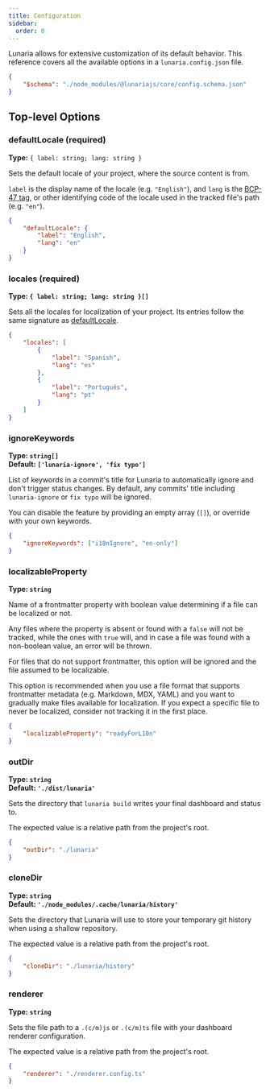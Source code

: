 ```yaml
---
title: Configuration
sidebar:
  order: 0
---
```


Lunaria allows for extensive customization of its default behavior. This reference covers all the available options in a `lunaria.config.json` file.

```json title="lunaria.config.json"
{
	"$schema": "./node_modules/@lunariajs/core/config.schema.json"
}
```

## Top-level Options

### defaultLocale (required)

**Type:** `{ label: string; lang: string }`

Sets the default locale of your project, where the source content is from.

`label` is the display name of the locale (e.g. `"English"`), and `lang` is the [BCP-47 tag](https://datatracker.ietf.org/doc/html/rfc5646), or other identifying code of the locale used in the tracked file's path (e.g. `"en"`).

```json
{
	"defaultLocale": {
		"label": "English",
		"lang": "en"
	}
}
```

### locales (required)

**Type: `{ label: string; lang: string }[]`**

Sets all the locales for localization of your project. Its entries follow the same signature as [defaultLocale](#defaultLocale).

```json
{
	"locales": [
		{
			"label": "Spanish",
			"lang": "es"
		},
		{
			"label": "Português",
			"lang": "pt"
		}
	]
}
```

### ignoreKeywords

**Type: `string[]`**<br/>
**Default: `['lunaria-ignore', 'fix typo']`**

List of keywords in a commit's title for Lunaria to automatically ignore and don't trigger status changes. By default, any commits' title including `lunaria-ignore` or `fix typo` will be ignored.

You can disable the feature by providing an empty array (`[]`), or override with your own keywords.

```json
{
	"ignoreKeywords": ["i18nIgnore", "en-only"]
}
```

### localizableProperty

**Type: `string`**

Name of a frontmatter property with boolean value determining if a file can be localized or not.

Any files where the property is absent or found with a `false` will not be tracked, while the ones with `true` will, and in case a file was found with a non-boolean value, an error will be thrown.

For files that do not support frontmatter, this option will be ignored and the file assumed to be localizable.

This option is recommended when you use a file format that supports frontmatter metadata (e.g. Markdown, MDX, YAML) and you want to gradually make files available for localization. If you expect a specific file to never be localized, consider not tracking it in the first place.

```json
{
	"localizableProperty": "readyForL10n"
}
```

### outDir

**Type: `string`**<br/>
**Default: `'./dist/lunaria'`**

Sets the directory that `lunaria build` writes your final dashboard and status to.

The expected value is a relative path from the project's root.

```json
{
	"outDir": "./lunaria"
}
```

### cloneDir

**Type: `string`**<br/>
**Default: `'./node_modules/.cache/lunaria/history'`**

Sets the directory that Lunaria will use to store your temporary git history when using a shallow repository.

The expected value is a relative path from the project's root.

```json
{
	"cloneDir": "./lunaria/history"
}
```

### renderer

**Type: `string`**

Sets the file path to a `.(c/m)js` or `.(c/m)ts` file with your dashboard renderer configuration.

The expected value is a relative path from the project's root.

```json
{
	"renderer": "./renderer.config.ts"
}
```
